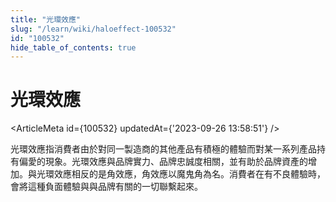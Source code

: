 ```yaml
---
title: "光環效應"
slug: "/learn/wiki/haloeffect-100532"
id: "100532"
hide_table_of_contents: true
---
```



# 光環效應

<ArticleMeta id={100532} updatedAt={'2023-09-26 13:58:51'} />
<div className='border-solid border-b border-t-0 my-4 border-[var(--ifm-color-gray-300)]' />

光環效應指消費者由於對同一製造商的其他產品有積極的體驗而對某一系列產品持有偏愛的現象。光環效應與品牌實力、品牌忠誠度相關，並有助於品牌資產的增加。與光環效應相反的是角效應，角效應以魔鬼角為名。消費者在有不良體驗時，會將這種負面體驗與與品牌有關的一切聯繫起來。
